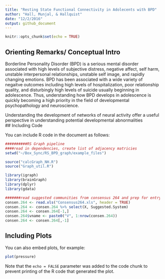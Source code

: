 ```yaml
---
title: "Resting State Functional Connectivity in Adolecents with BPD"
author: "Hall, Munjal, & Hallquist"
date: "12/2/2016"
output: github_document
---
```


```r
knitr::opts_chunk$set(echo = TRUE)
```

## Orienting Remarks/ Conceptual Intro

Borderline Personality Disorder (BPD) is a serious mental disorder associated with high levels of subjective distress, negative affect, self harm, unstable interpersonal relationships, unstable self image, and rapidly changing emotions. BPD has been associated with a wide variety of negaitve outcomes including high levels of hospitalization, poor relationship quality, and disturbingly high levels of suicide usually beginning in adolescence. Thus, understanding how BPD develops in adolescence is quickly becoming a high priority in the field of developmental psychopathology and neuroscience. 

Understanding the development of networks of neural activity offer a useful perspective in understanding potential developmental abnormalities  
## Including Code

You can include R code in the document as follows:

```r
##########RS Graph pipeline
####read in dependencies, create list of adjacency matricies
setwd("~/Box_Sync/RS_BPD_graph/example_files")

source("calcGraph_NH.R")
source("Graph_util.R")

library(igraph)
library(brainGraph)
library(dplyr)
library(gdata)

#######read suggested communities from consensus 264 and prep for entry into calcGraph if desired
consen.264 <- read.xls("Consensus264.xls", header = TRUE)
consen.264 <- consen.264 %>% select(X, Suggested.System)
consen.264 <- consen.264[-1,]
consen.264$vname <- paste0("V", 1:nrow(consen.264))
consen.264 <- consen.264[,-1]
```

## Including Plots

You can also embed plots, for example:

```r
plot(pressure)
```

Note that the `echo = FALSE` parameter was added to the code chunk to prevent printing of the R code that generated the plot.
